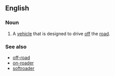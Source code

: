 ==English==

===Noun===
{{en-noun}}

# {{idiom}} A [[vehicle]] that is designed to drive [[off]] the [[road]].

===See also===
*[[off-road]]
*[[on-roader]]
*[[softroader]]